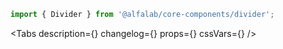 

<Meta title='Components/Divider' component={Divider} id='Divider' />

<!-- Canvas -->

<Story name='Divider'>
    <div>
        <div style={{ height: 24, margin: '8px 0', backgroundColor: '#eeeff1' }} />
        <Divider />
        <div style={{ height: 24, margin: '8px 0', backgroundColor: '#eeeff1' }} />
    </div>
</Story>

<!-- Docs -->

<ComponentHeader name='Divider' version={version} package='@alfalab/core-components/divider' />

```jsx
import { Divider } from '@alfalab/core-components/divider';
```

<Tabs
    description={<Description />}
    changelog={<Changelog />}
    props={<ArgsTable of={DividerTS} />}
    cssVars={<CssVars css={styles} />}
/>
